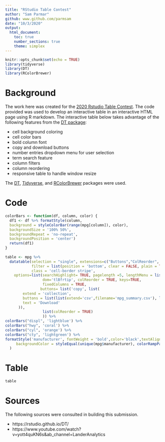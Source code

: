 ---
title: "RStudio Table Contest"
author: "Sam Parmar"
github: www.github.com/parmsam
date: "10/3/2020"
output: 
  html_document:
    toc: true
    number_sections: true
    theme: simplex
---

```{r setup, include=FALSE}
knitr::opts_chunk$set(echo = TRUE)
library(tidyverse)
library(DT)
library(RColorBrewer)
```

# Background
The work here was created for the [2020 Rstudio Table Contest](https://blog.rstudio.com/2020/09/15/announcing-the-2020-rstudio-table-contest/). The code provided was used to develop an interactive table in an interactive HTML page using R markdown. The interactive table below takes advantage of the following features from the [DT package](https://rstudio.github.io/DT/):

* cell background coloring 
* cell color bars
* bold column font
* copy and download buttons
* number entries dropdown menu for user selection
* term search feature
* column filters
* column reordering
* responsive table to handle window resize

The [DT](https://rstudio.github.io/DT/), [Tidyverse](https://www.tidyverse.org/), and [RColorBrewer](https://cran.r-project.org/web/packages/RColorBrewer/RColorBrewer.pdf) packages were used.

# Code
```{r cars}
colorBars <- function(df, column, color) {
  df1 <- df %>% formatStyle(column,
  background = styleColorBar(range(mpg[column]), color),
  backgroundSize = '100% 50%',
  backgroundRepeat = 'no-repeat',
  backgroundPosition = 'center')
  return(df1)
}
  
table <- mpg %>% 
  datatable(selection = "single", extensions=c("Buttons","ColReorder", "Responsive"), 
            filter = list(position = 'bottom', clear = FALSE, plain = TRUE), 
            class = 'cell-border stripe',
    options=list(searchHighlight= TRUE, pagelength =5, lengthMenu = list(c(10, 20, 50, -1),c("10","20","50","All")), hover=TRUE,
                 dom='tlBfrtip', colReorder = TRUE, keys=TRUE,
                 fixedColumns = TRUE,
                buttons= list('copy', list(
        extend = 'collection',
        buttons = list(list(extend='csv',filename='mpg_summary.csv'), list(extend='excel',filename='mpg_summary.xlsx')),
        text = 'Download'
      )),
                 list(colReorder = TRUE)
                 )) %>% 
colorBars("displ", 'lightblue') %>%
colorBars("hwy", 'coral') %>%
colorBars("cyl", 'orange') %>%
colorBars("cty", 'lightgreen') %>% 
formatStyle('manufacturer', fontWeight = 'bold',color='black',textAlign = 'center',
     backgroundColor = styleEqual(unique(mpg$manufacturer), colorRampPalette(c('#d75027','#f46d43','#fdae61','#fee08b','#ffffbf','#d9ef8b','#a6d96a','#66bd63','#1a9850','#006837' ))(n_distinct(mpg$manufacturer)))
  )
```

# Table
```{r echo=FALSE}
table
```

# Sources
The following sources were consulted in building this submission.

* https://rstudio.github.io/DT/
* https://www.youtube.com/watch?v=yott4quKN6s&ab_channel=LanderAnalytics

